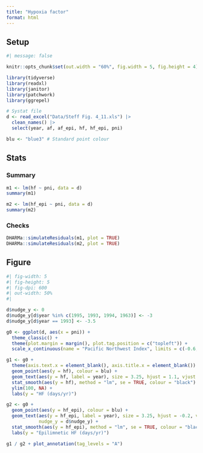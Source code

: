 ```yaml
---
title: "Hypoxia factor"
format: html
---
```


## Setup
```r
#| message: false

knitr::opts_chunk$set(out.width = "60%", fig.width = 5, fig.height = 4)

library(tidyverse)
library(readxl)
library(janitor)
library(patchwork)
library(ggrepel)

# Systat file
d <- read_excel("Data/Steff Fig. 4_11.xls") |>
  clean_names() |>
  select(year, af, af_epi, hf, hf_epi, pni)

blu <- "blue3" # Standard point colour
```

## Stats

:::{.panel-tabset}

### Summary
```r
m1 <- lm(hf ~ pni, data = d)
summary(m1)

m2 <- lm(hf_epi ~ pni, data = d)
summary(m2)
```

### Checks
```r
DHARMa::simulateResiduals(m1, plot = TRUE)
DHARMa::simulateResiduals(m2, plot = TRUE)
```
:::



## Figure

```r
#| fig-width: 5
#| fig-height: 5
#| fig-dpi: 600
#| out-width: 50%
#| 

d$nudge_y <- 0
d$nudge_y[d$year %in% c(1995, 1993, 1994, 1963)] <- -3
d$nudge_y[d$year == 1993] <- -3.5

g0 <- ggplot(d, aes(x = pni)) +
  theme_classic() +
  theme(plot.margin = margin(), plot.tag.position = c("topleft")) +
  scale_x_continuous(name = "Pacific Northwest Index", limits = c(-0.6, 1.75))

g1 <- g0 +
  theme(axis.text.x = element_blank(), axis.title.x = element_blank()) +
  geom_point(aes(y = hf), colour = blu) +
  geom_text(aes(y = hf, label = year), size = 3.25, hjust = 1.1, vjust = 1, nudge_y = -2) +
  stat_smooth(aes(y = hf), method = "lm", se = TRUE, colour = "black") +
  ylim(100, NA) +
  labs(y = "HF (days/yr)")

g2 <- g0 +
  geom_point(aes(y = hf_epi), colour = blu) +
  geom_text(aes(y = hf_epi, label = year), size = 3.25, hjust = -0.2, vjust = -0.5,
            nudge_y = d$nudge_y) +
  stat_smooth(aes(y = hf_epi), method = "lm", se = TRUE, colour = "black") +
  labs(y = "Epilimnetic HF (days/yr)")

g1 / g2 + plot_annotation(tag_levels = "A")
```

